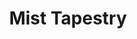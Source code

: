 ---
title: "Mist Tapestry"
meta_title: "Mist Tapestry craft"
description: "Craft de Mist Tapestry"
rank: "d"
draft: false
name: "Mist Tapestry"
recipe_img: "https://wiki.pokexgames.com/images/0/00/Mist_Tapestry.png"
level: 37
craft_time: 2400
result: 1
value_npc: 1
ingredients:
  - name: "Dark Purple Tapestry"
    quantity: 1
    item_img: "https://wiki.pokexgames.com/images/3/33/Dark_Purple_Tapestry.png"
    value_npc: 1
  - name: "Blue Ball"
    quantity: 1
    item_img: "https://wiki.pokexgames.com/images/7/7f/Blue_Ball.png"
    value_npc: 1
  - name: "Water Gem"
    quantity: 100
    item_img: "https://wiki.pokexgames.com/images/7/75/Watergem.png"
    value_npc: 1
  - name: "Refined Style Point"
    quantity: 2
    item_img: "https://wiki.pokexgames.com/images/6/6b/Refined_style_point.png"
    value_npc: 1
---